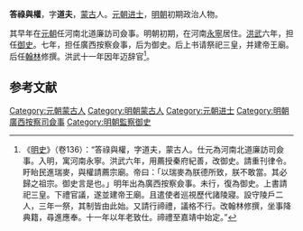 '''答祿與權'''，字'''道夫'''，[[蒙古|蒙古]]人。[[元朝|元朝]][[进士|进士]]，[[明朝|明朝]]初期政治人物。

其早年在[[元朝|元朝]]任河南北道廉訪司僉事。明朝初期，在河南[[永寧|永寧]]居住。[[洪武|洪武]]六年，担任[[御史|御史]]。七年，担任廣西按察僉事，后为御史。后上书请祭祀三皇，并建帝王廟。后任[[翰林|翰林]]修撰。洪武十一年因年迈辞官<ref>《[[明史|明史]]》（卷136）：“答祿與權，字道夫，蒙古人。仕元為河南北道廉訪司僉事。入明，寓河南永寧。洪武六年，用薦授秦府紀善，改御史。請重刊律令。盱眙民進瑞麥，與權請薦宗廟。帝曰：「以瑞麥為朕德所致，朕不敢當。其必歸之祖宗。御史言是也。」明年出為廣西按察僉事。未行，復為御史。上書請祀三皇。下禮官議，遂並建帝王廟。且遣使者巡視歷代諸陵寢。設守陵戶二人，三年一祭，其制皆由此始。又請行禘禮，議格不行。改翰林修撰，坐事降典籍，尋進應奉。十一年以年老致仕。禘禮至嘉靖中始定。”</ref>。

==参考文献==
{{wikisource|明史/卷136}}
<div class="references-small">
<references></references>
</div>

{{明朝人物小作品}}
[[Category:元朝蒙古人|Category:元朝蒙古人]]
[[Category:明朝蒙古人|Category:明朝蒙古人]]
[[Category:元朝进士|Category:元朝进士]]
[[Category:明朝廣西按察司僉事|Category:明朝廣西按察司僉事]]
[[Category:明朝監察御史|Category:明朝監察御史]]